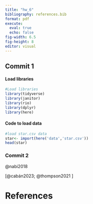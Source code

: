 ```yaml
---
title: "hw_6"
bibliography: references.bib
format: pdf
execute: 
  eval: true
  echo: false
fig-width: 6.5
fig-height: 8
editor: visual
---
```


## Commit 1

#### Load libraries

```r
#Load libraries
library(tidyverse)
library(janitor)
library(rio)
library(dplyr)
library(here)
```

#### Code to load data

```r
#load star.csv data
star<- import(here('data','star.csv'))
head(star)
```

### Commit 2

@nabi2018

[@cabán2023; @thompson2021 ]

# References

